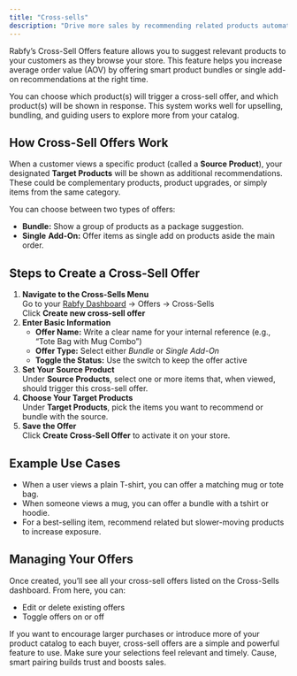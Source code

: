 ```yaml
---
title: "Cross-sells"
description: "Drive more sales by recommending related products automatically"
---
```


Rabfy’s Cross-Sell Offers feature allows you to suggest relevant products to your customers as they browse your store. This feature helps you increase average order value (AOV) by offering smart product bundles or single add-on  recommendations at the right time.

You can choose which product(s) will trigger a cross-sell offer, and which product(s) will be shown in response. This system works well for upselling, bundling, and guiding users to explore more from your catalog.

## How Cross-Sell Offers Work

When a customer views a specific product (called a **Source Product**), your designated **Target Products** will be shown as additional recommendations. These could be complementary products, product upgrades, or simply items from the same category.

You can choose between two types of offers:

- **Bundle:** Show a group of products as a package suggestion.
- **Single** **Add-On:** Offer items as single add on products aside the main order.

## Steps to Create a Cross-Sell Offer

1. **Navigate to the Cross-Sells Menu**\
   Go to your [Rabfy Dashboard](https://dashboard.rabfy.com) → Offers → Cross-Sells\
   Click **Create new cross-sell offer**
2. **Enter Basic Information**
   - **Offer Name:** Write a clear name for your internal reference (e.g., “Tote Bag with Mug Combo”)
   - **Offer Type:** Select either _Bundle_ or _Single Add-On_
   - **Toggle the Status:** Use the switch to keep the offer active
3. **Set Your Source Product**\
   Under **Source Products**, select one or more items that, when viewed, should trigger this cross-sell offer.
4. **Choose Your Target Products**\
   Under **Target Products**, pick the items you want to recommend or bundle with the source.
5. **Save the Offer**\
   Click **Create Cross-Sell Offer** to activate it on your store.

## Example Use Cases

- When a user views a plain T-shirt, you can offer a matching mug or tote bag.
- When someone views a mug, you can offer a bundle with a tshirt or hoodie.
- For a best-selling item, recommend related but slower-moving products to increase exposure.

## Managing Your Offers

Once created, you’ll see all your cross-sell offers listed on the Cross-Sells dashboard. From here, you can:

- Edit or delete existing offers
- Toggle offers on or off

If you want to encourage larger purchases or introduce more of your product catalog to each buyer, cross-sell offers are a simple and powerful feature to use. Make sure your selections feel relevant and timely. Cause, smart pairing builds trust and boosts sales.